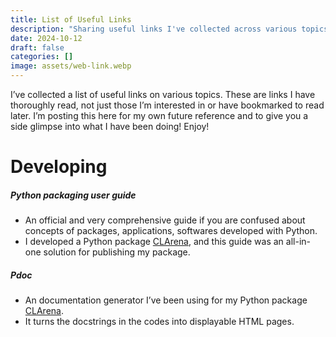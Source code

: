```yaml
---
title: List of Useful Links
description: "Sharing useful links I've collected across various topics."
date: 2024-10-12
draft: false
categories: []
image: assets/web-link.webp
---
```


I’ve collected a list of useful links on various topics. These are links I have thoroughly read, not just those I’m interested in or have bookmarked to read later. I’m posting this here for my own future reference and to give you a side glimpse into what I have been doing! Enjoy!

# Developing

##### Python packaging user guide [<i class="bi bi-house"></i>](https://packaging.python.org)

- An official and very comprehensive guide if you are confused about concepts of packages, applications, softwares developed with Python.
- I developed a Python package [CLArena](../projects/continual-learning-arena/index.qmd), and this guide was an all-in-one solution for publishing my package.

##### Pdoc [<i class="bi bi-house"></i>](https://pdoc.dev)

- An documentation generator I've been using for my Python package [CLArena](../projects/continual-learning-arena/index.qmd).
- It turns the docstrings in the codes into displayable HTML pages.
